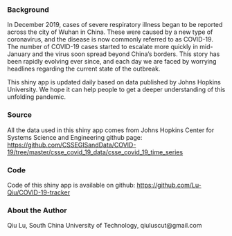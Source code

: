 ### Background
In December 2019, cases of severe respiratory illness began to be reported across the city of Wuhan in China. These were caused by a new type of coronavirus, and the disease is now commonly referred to as COVID-19. The number of COVID-19 cases started to escalate more quickly in mid-January and the virus soon spread beyond China's borders. This story has been rapidly evolving ever since, and each day we are faced by worrying headlines regarding the current state of the outbreak.

This shiny app is updated daily based on data published by Johns Hopkins University. We hope it can help people to get a deeper understanding of this unfolding pandemic.

### Source

All the data used in this shiny app comes from Johns Hopkins Center for Systems Science and Engineering github page: <https://github.com/CSSEGISandData/COVID-19/tree/master/csse_covid_19_data/csse_covid_19_time_series>

### Code
Code of this shiny app is available on github: <https://github.com/Lu-Qiu/COVID-19-tracker>



### About the Author

Qiu Lu, South China University of Technology, qiuluscut@gmail.com